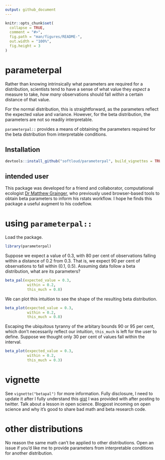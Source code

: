 ```yaml
---
output: github_document
---
```


<!-- README.md is generated from README.Rmd. Please edit that file -->

```r
knitr::opts_chunk$set(
  collapse = TRUE,
  comment = "#>",
  fig.path = "man/figures/README-",
  out.width = "100%",
  fig.height = 3
)
```

# parameterpal

<!-- badges: start -->
<!-- badges: end -->

Rather than knowing intrinsically what parameters are required for a distribution, scientists tend to have a sense of what value they *expect* a measure to take, *how many* observations should fall *within* a certain distance of that value. 

For the normal distribution, this is straightforward, as the parameters reflect the expected value and variance. However, for the beta distribution, the parameters are not so readily interpretable. 

`parameterpal::` provides a means of obtaining the parameters required  for the beta distribution from interpretable conditions. 

## Installation

```r
devtools::install_github("softloud/parameterpal", build_vignettes = TRUE)
```

## intended user

This package was developed for a friend and collaborator, computational ecologist [Dr Matthew Grainger](https://github.com/DrMattG), who previously used browser-based tools to obtain beta parameters to inform his rstats workflow. I hope he finds this package a useful augment to his codeflow. 

# using `parameterpal::` 

Load the package.

```r
library(parameterpal)
```


Suppose we expect a value of 0.3, with 80 per cent of observations falling within a distance of 0.2 from 0.3. That is, we expect 90 per cent of observations to fall within (0.1, 0.5). Assuming data follow a beta distribution, what are its parameters? 

```r

beta_pal(expected_value = 0.3,
          within = 0.2,
          this_much = 0.8)

```

We can plot this intuition to see the shape of the resulting beta distribution.

```r
beta_plot(expected_value = 0.3,
          within = 0.2,
          this_much = 0.8)

```

Escaping the ubiquitous tyranny of the arbitary bounds 90 or 95 per cent, which don't necessarily reflect our intuition, `this_much` is left for the user to define. Suppose we thought only 30 per cent of values fall within the interval. 

```r
beta_plot(expected_value = 0.3,
          within = 0.2,
          this_much = 0.3)

```

# vignette

See `vignette("betapal")` for more information. Fully disclosure, I need to update it after I 
fully understand this [gist](https://gist.github.com/daob/1422e978ff98bdf466fbcb4d9bf3e53e) I was provided with after posting to twitter. Talk about a lesson in open science. Blogpost incoming on open science and why it's good to share bad math and beta research code.


# other distributions

No reason the same math can't be applied to other distributions. Open an issue if you'd like me to provide parameters from interpretable conditions for another distribution.

